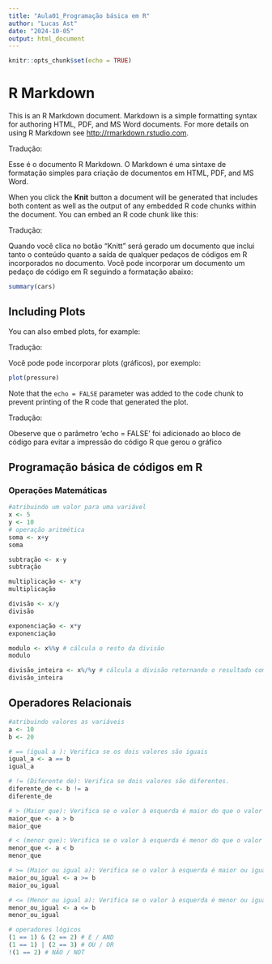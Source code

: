 ```yaml
---
title: "Aula01_Programação básica em R"
author: "Lucas Ast"
date: "2024-10-05"
output: html_document
---
```


```r
knitr::opts_chunk$set(echo = TRUE)
```

# R Markdown

This is an R Markdown document. Markdown is a simple formatting syntax for authoring HTML, PDF, and MS Word documents. For more details on using R Markdown see <http://rmarkdown.rstudio.com>.

Tradução:

Esse é o documento R Markdown. O Markdown é uma sintaxe de formatação simples para criação de documentos em HTML, PDF, and MS Word. 

When you click the **Knit** button a document will be generated that includes both content as well as the output of any embedded R code chunks within the document. You can embed an R code chunk like this:

Tradução:

Quando você clica no botão "Knitt" será gerado um documento que inclui tanto o conteúdo quanto a saída de qualquer pedaços de códigos em R incorporados no documento. Você pode incorporar um documento um pedaço de código em R seguindo a formatação abaixo: 
```r
summary(cars)
```

## Including Plots

You can also embed plots, for example:

Tradução:

Você pode pode incorporar plots (gráficos), por exemplo:

```r
plot(pressure)
```

Note that the `echo = FALSE` parameter was added to the code chunk to prevent printing of the R code that generated the plot.

Tradução:

Obeserve que o parâmetro 'echo = FALSE' foi adicionado ao bloco de código para evitar a impressão do código R que gerou o gráfico

## Programação básica de códigos em R

### Operações Matemáticas
```r
#atribuindo um valor para uma variável
x <- 5
y <- 10
# operação aritmética
soma <- x+y
soma

subtração <- x-y
subtração

multiplicação <- x*y
multiplicação

divisão <- x/y
divisão

exponenciação <- x*y
exponenciação

modulo <- x%%y # cálcula o resto da divisão
modulo

divisão_inteira <- x%/%y # cálcula a divisão retornando o resultado como um número inteiro 
divisão_inteira
```

## Operadores Relacionais
```r
#atribuindo valores as variáveis
a <- 10
b <- 20

# == (igual a ): Verifica se os dois valores são iguais
igual_a <- a == b
igual_a

# != (Diferente de): Verifica se dois valores são diferentes.
diferente_de <- b != a
diferente_de

# > (Maior que): Verifica se o valor à esquerda é maior do que o valor à direita.
maior_que <- a > b
maior_que

# < (menor que): Verifica se o valor à esquerda é menor do que o valor à direita.
menor_que <- a < b
menor_que

# >= (Maior ou igual a): Verifica se o valor à esquerda é maior ou igual ao valor à direita.
maior_ou_igual <- a >= b
maior_ou_igual

# <= (Menor ou igual a): Verifica se o valor à esquerda é menor ou igual ao valor à direita.
menor_ou_igual <- a <= b
menor_ou_igual

# operadores lógicos
(1 == 1) & (2 == 2) # E / AND
(1 == 1) | (2 == 3) # OU / OR
!(1 == 2) # NÃO / NOT
```